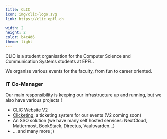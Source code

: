 ```yaml
---
title: CLIC
icon: img/clic-logo.svg
link: https://clic.epfl.ch

width: 2
height: 2
color: b4c4d6
theme: light
---
```


CLIC is a student organisation for the Computer Science and Communication Systems students at EPFL. 

We organise various events for the faculty, from fun to career oriented.

### IT Co-Manager
Our main responsibility is keeping our infrastructure up and running, but we also have various projects !

* [CLIC Website V2](https://github.com/clicepfl/clic-website-v2)
* [Clicketing](https://github.com/clicepfl/clicketing-archived), a ticketing system for our events (V2 coming soon)
* An SSO solution (we have many self hosted services: NextCloud, Mattermost, BookStack, Directus, Vaultwarden...)
* ... and many more ;)